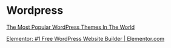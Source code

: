 # Wordpress

[The Most Popular WordPress Themes In The World](https://www.elegantthemes.com/)

[Elementor: #1 Free WordPress Website Builder | Elementor.com](https://elementor.com/)
